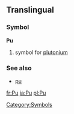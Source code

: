 ==Translingual==
===Symbol===
'''Pu'''
#{{chemistry}} symbol for [[plutonium]]
===See also===
* [[pu]]
[[Category:Symbols]]

[[fr:Pu]]
[[ja:Pu]]
[[pl:Pu]]